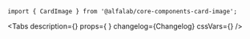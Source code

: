 

<Meta title='Компоненты' component={CardImage} />


<!-- Canvas -->

<Story name='CardImage'>
    <CardImage
        cardId={text('cardId', 'EG')}
        layers={text('layers', 'BACKGROUND,CARD_NUMBER,CARD_HOLDER,PAY_PASS,CHIP,LOGO,PAYMENT_SYSTEM,RESERVED_1,RESERVED_2,VALID_DATE')}
        width={number('width', 280)}
        rounded={boolean('rounded', false)}
        baseUrl={text('baseUrl', 'https://online.alfabank.ru/cards-images/cards/')}
    />
</Story>


<!-- Docs -->

<ComponentHeader
    name='CardImage'
    version={version}
    package='@alfalab/core-components-card-image'
    stage={1}
/>

```tsx
import { CardImage } from '@alfalab/core-components-card-image';
```

<Tabs
    description={<Description />}
    props={<Props of={CardImage} /> }
    changelog={Changelog}
    cssVars={<CssVars css={styles} />}
/>

